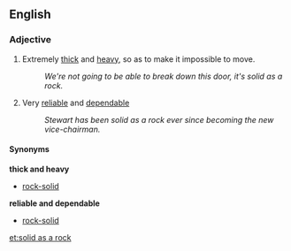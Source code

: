 ==English==

===Adjective===
{{en-adj|pos=as [[solid]] [[as]] [[a]] [[rock]]|-}}

# {{simile}} Extremely [[thick]] and [[heavy]], so as to make it impossible to move.
#: ''We're not going to be able to break down this door, it's solid as a rock.''
# {{context|simile|of a person}} Very [[reliable]] and [[dependable]]
#: ''Stewart has been solid as a rock ever since becoming the new vice-chairman.''

====Synonyms====
'''thick and heavy'''
*[[rock-solid]]
'''reliable and dependable'''
*[[rock-solid]]

[[et:solid as a rock]]